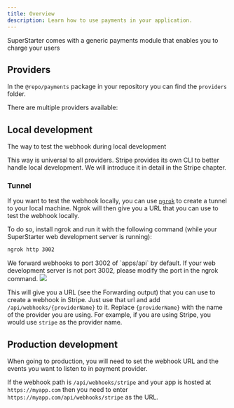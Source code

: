 ```yaml
---
title: Overview
description: Learn how to use payments in your application.
---
```


SuperStarter comes with a generic payments module that enables you to charge your users 

## Providers

In the `@repo/payments` package in your repository you can find the `providers` folder.

There are multiple providers available:

<CardGroup cols={2}>
  <Card title="Stripe" icon="link" href="/packages/payments/providers/stripe"  />
  <Card title="Lemon Squeezy" icon="link" href="/packages/payments/providers/lemonsqueezy"  />
    <Card title="Paddle" icon="link" href="/packages/payments/providers/paddle"  />
    <Card title="Polar" icon="link" href="/packages/payments/providers/polar"  />
    <Card title="Chargebee" icon="link" href="/packages/payments/providers/chargebee"  />
    <Card title="Creem" icon="link" href="/packages/payments/providers/creem"  />
</CardGroup>

## Local development

The way to test the webhook during local development

<Tip>
This way is universal to all providers. Stripe provides its own CLI to better handle local development. We will introduce it in detail in the Stripe chapter.
</Tip>

### Tunnel

If you want to test the webhook locally, you can use [`ngrok`](https://ngrok.com/) to create a tunnel to your local machine. Ngrok will then give you a URL that you can use to test the webhook locally.

To do so, install ngrok and run it with the following command (while your SuperStarter web development server is running):

```bash
ngrok http 3002
```
<Note>
We forward webhooks to port 3002 of `apps/api` by default. If your web development server is not port 3002, please modify the port in the ngrok command.
</Note>

<Frame>
  <img src="/images/ngrok.png" />
</Frame>

This will give you a URL (see the Forwarding output) that you can use to create a webhook in Stripe. Just use that url and add `/api/webhooks/{providerName}` to it. Replace `{providerName}` with the name of the provider you are using. For example, if you are using Stripe, you would use `stripe` as the provider name.

## Production development

When going to production, you will need to set the webhook URL and the events you want to listen to in payment provider.

If the webhook path is `/api/webhooks/stripe` and your app is hosted at `https://myapp.com` then you need to enter `https://myapp.com/api/webhooks/stripe` as the URL.

